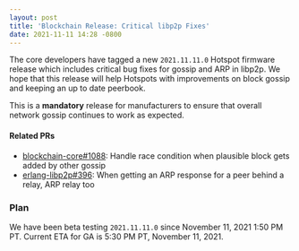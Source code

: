 ```yaml
---
layout: post
title: 'Blockchain Release: Critical libp2p Fixes'
date: 2021-11-11 14:28 -0800
---
```


The core developers have tagged a new `2021.11.11.0` Hotspot firmware release which includes
critical bug fixes for gossip and ARP in libp2p. We hope that this release will help Hotspots with
improvements on block gossip and keeping an up to date peerbook.

<!--truncate-->

This is a **mandatory** release for manufacturers to ensure that overall network gossip continues to
work as expected.

#### Related PRs

- [blockchain-core#1088](https://github.com/helium/blockchain-core/pull/1088): Handle race condition
  when plausible block gets added by other gossip
- [erlang-libp2p#396](https://github.com/helium/erlang-libp2p/pull/396): When getting an ARP
  response for a peer behind a relay, ARP relay too

### Plan

We have been beta testing `2021.11.11.0` since November 11, 2021 1:50 PM PT. Current ETA for GA is
5:30 PM PT, November 11, 2021.
